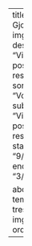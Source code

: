 ---
title: "Vojsava Gjoni"
image: imgs/no_pic.jpg
description:  "Visiting postdoctoral researcher"
sortby: "Vojsava Gjoni"
subtitle: "Visiting postdoctoral researcher"
started: "9/2021"
ended: "3/2022"

about:
  template: trestles
  image: imgs/no_pic.jpg
order: 1
---